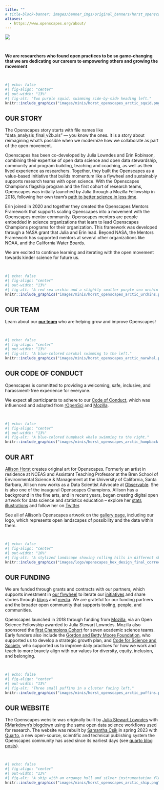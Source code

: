 ```yaml
---
title: ""
# title-block-banner: images/banner_imgs/original_banners/horst_openscapes_arctic_1500px.png
aliases: 
  - https://www.openscapes.org/about/
---
```


::: {.column-screen}
![](images/banner_imgs/text_banners/about_us_banner.png)

<br>

::: {.white-div}
::: {.medium-body-text .center-text}
**We are researchers who found open practices to be so game-changing that we are dedicating our careers to empowering others and growing the movement**
:::

<br>

```r
#| echo: false
#| fig-align: "center"
#| out-width: "13%"
#| fig-alt: "Two purple squid, swimming side-by-side heading left."
knitr::include_graphics("images/minis/horst_openscapes_arctic_squid.png")
```
:::

::: {.white-div}
## OUR STORY

The Openscapes story starts with file names like "data_analysis_final_v2b.xls" --- you know the ones. It is a story about reimagining what's possible when we modernize how we collaborate as part of the open movement.

Openscapes has been co-developed by Julia Lowndes and Erin Robinson, combining their expertise of open data science and open data stewardship, community and program building, teaching and coaching, as well as their lived experience as researchers. Together, they built the Openscapes as a value-based initiative that builds momentum like a flywheel and sustainably supports research teams with open science. With the Openscapes Champions flagship program and the first cohort of research teams, Openscapes was initially launched by Julia through a Mozilla Fellowship in 2018, following her own team's [path to better science in less time](https://www.nature.com/articles/s41559-017-0160).

Erin joined in 2020 and together they created the Openscapes Mentors Framework that supports scaling Openscapes into a movement with the Openscapes mentor community. Openscapes mentors are people embedded in science organizations that learn to lead Openscapes Champions programs for their organization. This framework was developed through a NASA grant that Julia and Erin lead. Beyond NASA, the Mentors Framework has supported mentors at several other organizations like NOAA, and the California Water Boards.

We are excited to continue learning and iterating with the open movement towards kinder science for future us.

<br>

```r
#| echo: false
#| fig-align: "center"
#| out-width: "13%"
#| fig-alt: "A red sea urchin and a slightly smaller purple sea urchin sitting side-by-side"
knitr::include_graphics("images/minis/horst_openscapes_arctic_urchins.png")
```
:::

::: {.white-div}
## OUR TEAM

Learn about our [**our team**](team.qmd) who are helping grow and improve Openscapes!

<br>

```r
#| echo: false
#| fig-align: "center"
#| out-width: "13%"
#| fig-alt: "A blue-colored narwhal swimming to the left."
knitr::include_graphics("images/minis/horst_openscapes_arctic_narwhal.png")
```
:::

::: {.white-div}
## OUR CODE OF CONDUCT

Openscapes is committed to providing a welcoming, safe, inclusive, and harassment-free experience for everyone.

We expect all participants to adhere to our [Code of Conduct](code_of_conduct.qmd), which was influenced and adapted from [rOpenSci](https://ropensci.org/code-of-conduct/) and [Mozilla](https://www.mozilla.org/en-US/about/governance/policies/participation/).

<br>

```r
#| echo: false
#| fig-align: "center"
#| out-width: "13%"
#| fig-alt: "A blue-colored humpback whale swimming to the right."
knitr::include_graphics("images/minis/horst_openscapes_arctic_humpback.png")
```
:::

::: {.white-div}
## OUR ART

[Allison Horst](https://allisonhorst.github.io/) creates original art for Openscapes. Formerly an artist in residence at NCEAS and Assistant Teaching Professor at the Bren School of Environmental Science & Management at the University of California, Santa Barbara, Allison now works as a Data Scientist Advocate at [Observable](https://observablehq.com/). She is also one of the inaugural Openscapes Champions. Allison has a background in the fine arts, and in recent years, began creating digital open artwork for data science and statistics education -- explore her [stats illustrations](https://allisonhorst.com/) and follow her on [Twitter](https://twitter.com/allison_horst).

See all of Allison's Openscapes artwork on the [gallery page](gallery.qmd), including our logo, which represents open landscapes of possibility and the data within them.

<br>

```r
#| echo: false
#| fig-align: "center"
#| out-width: "10%"
#| fig-alt: "A stylized landscape showing rolling hills in different shades of orange, with purple flowers along the ridgelines. Subtle gridlines on the hills and circle packing in the flowers give a nod to data in the environment."
knitr::include_graphics("images/logo/openscapes_hex_design_final_correct_dimensions.png")
```
:::

::: {.white-div}
## OUR FUNDING

We are funded through grants and contracts with our partners, which supports investment in [our flywheel](about.qmd#openscapes-flywheel) to iterate our [initiatives](initiatives.qmd) and share stories through [blogs](blog.qmd) and [media](media.qmd). We are grateful for our funding partners and the broader open community that supports tooling, people, and communities. 

Openscapes launched in 2018 through funding from [Mozilla](https://www.mozilla.org/), via an Open Science Fellowship awarded to Julia Stewart Lowndes. Mozilla also sponsored the [first Champions Cohort](events/2019-01-21-inaugural/index.Rmd) for seven academic science teams. Early funders also include the [Gordon and Betty Moore Foundation](https://www.moore.org/), who supported us to develop a strategic growth plan, and [Code for Science and Society](https://eventfund.codeforscience.org/), who supported us to improve daily practices for how we work and teach to more bravely align with our values for diversity, equity, inclusion, and belonging. 

<br>

```r
#| echo: false
#| fig-align: "center"
#| out-width: "13%"
#| fig-alt: "Three small puffins in a cluster facing left."
knitr::include_graphics("images/minis/horst_openscapes_arctic_puffins.png")
```
:::

::: {.white-div}
## OUR WEBSITE

The Openscapes website was originally built by [Julia Stewart Lowndes](https://jules32.github.io/) with [RMarkdown's blogdown](https://pkgs.rstudio.com/blogdown/) using the same open data science workflows used for research. The website was rebuilt by [Samantha Csik](https://samanthacsik.github.io/) in spring 2023 with [Quarto](https://quarto.org/), a new open-source, scientific and technical publishing system the Openscapes community has used since its earliest days (see [quarto blog posts](blog.qmd#category=quarto)).



<br>

```r
#| echo: false
#| fig-align: "center"
#| out-width: "13%"
#| fig-alt: "A ship with an organge hull and silver instrumentation floats in blue water."
knitr::include_graphics("images/minis/horst_openscapes_arctic_ship.png")
```
:::
:::
